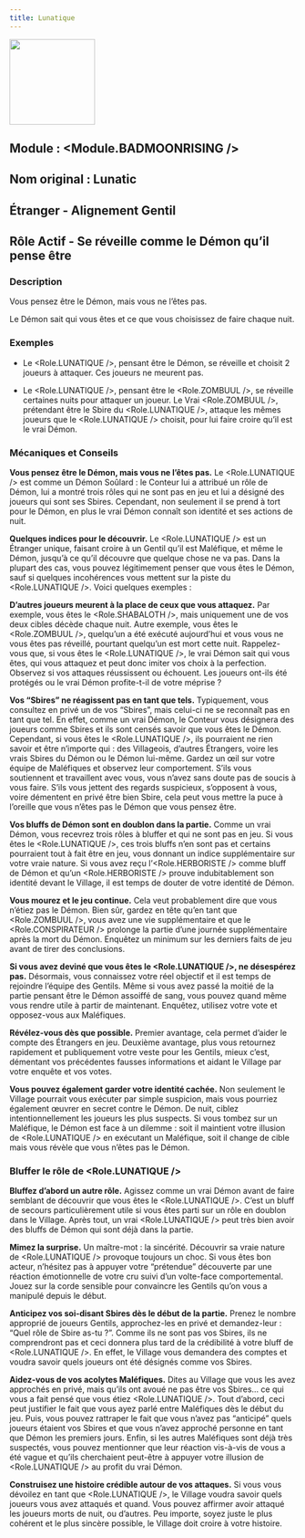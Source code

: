 ```yaml
---
title: Lunatique
---
```



<img src='/img/blood-on-the-clocktower/roles/lunatique.png' height='150' />


## Module : <Module.BADMOONRISING />

## Nom original : Lunatic

## Étranger - Alignement Gentil

## Rôle Actif - Se réveille comme le Démon qu’il pense être

### Description

Vous pensez être le Démon, mais vous ne l’êtes pas.

Le Démon sait qui vous êtes et ce que vous choisissez de faire chaque nuit.

### Exemples

- Le <Role.LUNATIQUE />, pensant être le Démon, se réveille et choisit 2 joueurs à attaquer. Ces joueurs ne meurent pas.

- Le <Role.LUNATIQUE />, pensant être le <Role.ZOMBUUL />, se réveille certaines nuits pour attaquer un joueur. Le Vrai <Role.ZOMBUUL />, prétendant être le Sbire du <Role.LUNATIQUE />, attaque les mêmes joueurs que le <Role.LUNATIQUE /> choisit, pour lui faire croire qu’il est le vrai Démon.

### Mécaniques et Conseils

**Vous pensez être le Démon, mais vous ne l’êtes pas.** Le <Role.LUNATIQUE /> est comme un Démon Soûlard : le Conteur lui a attribué un rôle de Démon, lui a montré trois rôles qui ne sont pas en jeu et lui a désigné des joueurs qui sont ses Sbires. Cependant, non seulement il se prend à tort pour le Démon, en plus le vrai Démon connaît son identité et ses actions de nuit.

**Quelques indices pour le découvrir.** Le <Role.LUNATIQUE /> est un Étranger unique, faisant croire à un Gentil qu’il est Maléfique, et même le Démon, jusqu’à ce qu’il découvre que quelque chose ne va pas. Dans la plupart des cas, vous pouvez légitimement penser que vous êtes le Démon, sauf si quelques incohérences vous mettent sur la piste du <Role.LUNATIQUE />. Voici quelques exemples :

**D’autres joueurs meurent à la place de ceux que vous attaquez.** Par exemple, vous êtes le <Role.SHABALOTH />, mais uniquement une de vos deux cibles décède chaque nuit. Autre exemple, vous êtes le <Role.ZOMBUUL />, quelqu’un a été exécuté aujourd’hui et vous vous ne vous êtes pas réveillé, pourtant quelqu’un est mort cette nuit. Rappelez-vous que, si vous êtes le <Role.LUNATIQUE />, le vrai Démon sait qui vous êtes, qui vous attaquez et peut donc imiter vos choix à la perfection. Observez si vos attaques réussissent ou échouent. Les joueurs ont-ils été protégés ou le vrai Démon profite-t-il de votre méprise ?

**Vos “Sbires” ne réagissent pas en tant que tels.** Typiquement, vous consultez en privé un de vos “Sbires”, mais celui-ci ne se reconnaît pas en tant que tel. En effet, comme un vrai Démon, le Conteur vous désignera des joueurs comme Sbires et ils sont censés savoir que vous êtes le Démon. Cependant, si vous êtes le <Role.LUNATIQUE />, ils pourraient ne rien savoir et être n’importe qui : des Villageois, d’autres Étrangers, voire les vrais Sbires du Démon ou le Démon lui-même. Gardez un œil sur votre équipe de Maléfiques et observez leur comportement. S’ils vous soutiennent et travaillent avec vous, vous n’avez sans doute pas de soucis à vous faire. S’ils vous jettent des regards suspicieux, s’opposent à vous, voire démentent en privé être bien Sbire, cela peut vous mettre la puce à l’oreille que vous n’êtes pas le Démon que vous pensez être.

**Vos bluffs de Démon sont en doublon dans la partie.** Comme un vrai Démon, vous recevrez trois rôles à bluffer et qui ne sont pas en jeu. Si vous êtes le <Role.LUNATIQUE />, ces trois bluffs n’en sont pas et certains pourraient tout à fait être en jeu, vous donnant un indice supplémentaire sur votre vraie nature. Si vous avez reçu l’<Role.HERBORISTE /> comme bluff de Démon et qu’un <Role.HERBORISTE /> prouve indubitablement son identité devant le Village, il est temps de douter de votre identité de Démon.

**Vous mourez et le jeu continue.** Cela veut probablement dire que vous n’étiez pas le Démon. Bien sûr, gardez en tête qu’en tant que <Role.ZOMBUUL />, vous avez une vie supplémentaire et que le <Role.CONSPIRATEUR /> prolonge la partie d’une journée supplémentaire après la mort du Démon. Enquêtez un minimum sur les derniers faits de jeu avant de tirer des conclusions.

**Si vous avez deviné que vous êtes le <Role.LUNATIQUE />, ne désespérez pas.** Désormais, vous connaissez votre réel objectif et il est temps de rejoindre l’équipe des Gentils. Même si vous avez passé la moitié de la partie pensant être le Démon assoiffé de sang, vous pouvez quand même vous rendre utile à partir de maintenant. Enquêtez, utilisez votre vote et opposez-vous aux Maléfiques.

**Révélez-vous dès que possible.** Premier avantage, cela permet d’aider le compte des Étrangers en jeu. Deuxième avantage, plus vous retournez rapidement et publiquement votre veste pour les Gentils, mieux c’est, démentant vos précédentes fausses informations et aidant le Village par votre enquête et vos votes.

**Vous pouvez également garder votre identité cachée.** Non seulement le Village pourrait vous exécuter par simple suspicion, mais vous pourriez également œuvrer en secret contre le Démon. De nuit, ciblez intentionnellement les joueurs les plus suspects. Si vous tombez sur un Maléfique, le Démon est face à un dilemme : soit il maintient votre illusion de <Role.LUNATIQUE /> en exécutant un Maléfique, soit il change de cible mais vous révèle que vous n’êtes pas le Démon.

### Bluffer le rôle de <Role.LUNATIQUE />

**Bluffez d’abord un autre rôle.** Agissez comme un vrai Démon avant de faire semblant de découvrir que vous êtes le <Role.LUNATIQUE />. C’est un bluff de secours particulièrement utile si vous êtes parti sur un rôle en doublon dans le Village. Après tout, un vrai <Role.LUNATIQUE /> peut très bien avoir des bluffs de Démon qui sont déjà dans la partie.

**Mimez la surprise.** Un maître-mot : la sincérité. Découvrir sa vraie nature de <Role.LUNATIQUE /> provoque toujours un choc. Si vous êtes bon acteur, n’hésitez pas à appuyer votre “prétendue” découverte par une réaction émotionnelle de votre cru suivi d’un volte-face comportemental. Jouez sur la corde sensible pour convaincre les Gentils qu’on vous a manipulé depuis le début.

**Anticipez vos soi-disant Sbires dès le début de la partie.** Prenez le nombre approprié de joueurs Gentils, approchez-les en privé et demandez-leur : “Quel rôle de Sbire as-tu ?”. Comme ils ne sont pas vos Sbires, ils ne comprendront pas et ceci donnera plus tard de la crédibilité à votre bluff de <Role.LUNATIQUE />. En effet, le Village vous demandera des comptes et voudra savoir quels joueurs ont été désignés comme vos Sbires.

**Aidez-vous de vos acolytes Maléfiques.** Dites au Village que vous les avez approchés en privé, mais qu’ils ont avoué ne pas être vos Sbires… ce qui vous a fait pensé que vous étiez <Role.LUNATIQUE />. Tout d’abord, ceci peut justifier le fait que vous ayez parlé entre Maléfiques dès le début du jeu. Puis, vous pouvez rattraper le fait que vous n’avez pas “anticipé” quels joueurs étaient vos Sbires et que vous n’avez approché personne en tant que Démon les premiers jours. Enfin, si les autres Maléfiques sont déjà très suspectés, vous pouvez mentionner que leur réaction vis-à-vis de vous a été vague et qu’ils cherchaient peut-être à appuyer votre illusion de <Role.LUNATIQUE /> au profit du vrai Démon.

**Construisez une histoire crédible autour de vos attaques.** Si vous vous dévoilez en tant que <Role.LUNATIQUE />, le Village voudra savoir quels joueurs vous avez attaqués et quand. Vous pouvez affirmer avoir attaqué les joueurs morts de nuit, ou d’autres. Peu importe, soyez juste le plus cohérent et le plus sincère possible, le Village doit croire à votre histoire.

